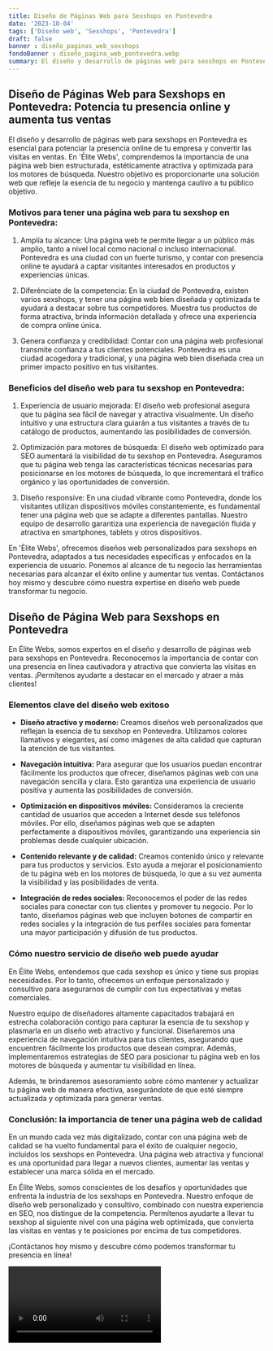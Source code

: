```yaml
---
title: Diseño de Páginas Web para Sexshops en Pontevedra
date: '2023-10-04'
tags: ['Diseño web', 'Sexshops', 'Pontevedra']
draft: false
banner : diseño_paginas_web_sexshops
fondoBanner : diseño_pagina_web_pontevedra.webp
summary: El diseño y desarrollo de páginas web para sexshops en Pontevedra es esencial para potenciar la presencia online de tu empresa y convertir las visitas en ventas. En 'Élite Webs', comprendemos la importancia de una página web bien estructurada, estéticamente atractiva y optimizada para los motores de búsqueda. Nuestro objetivo es proporcionarte una solución web que refleje la esencia de tu negocio y mantenga cautivo a tu público objetivo.
---
```


## Diseño de Páginas Web para Sexshops en Pontevedra: Potencia tu presencia online y aumenta tus ventas

El diseño y desarrollo de páginas web para sexshops en Pontevedra es esencial para potenciar la presencia online de tu empresa y convertir las visitas en ventas. En 'Élite Webs', comprendemos la importancia de una página web bien estructurada, estéticamente atractiva y optimizada para los motores de búsqueda. Nuestro objetivo es proporcionarte una solución web que refleje la esencia de tu negocio y mantenga cautivo a tu público objetivo.

### Motivos para tener una página web para tu sexshop en Pontevedra:

1. Amplía tu alcance: Una página web te permite llegar a un público más amplio, tanto a nivel local como nacional o incluso internacional. Pontevedra es una ciudad con un fuerte turismo, y contar con presencia online te ayudará a captar visitantes interesados en productos y experiencias únicas.

2. Diferénciate de la competencia: En la ciudad de Pontevedra, existen varios sexshops, y tener una página web bien diseñada y optimizada te ayudará a destacar sobre tus competidores. Muestra tus productos de forma atractiva, brinda información detallada y ofrece una experiencia de compra online única.

3. Genera confianza y credibilidad: Contar con una página web profesional transmite confianza a tus clientes potenciales. Pontevedra es una ciudad acogedora y tradicional, y una página web bien diseñada crea un primer impacto positivo en tus visitantes.

### Beneficios del diseño web para tu sexshop en Pontevedra:

1. Experiencia de usuario mejorada: El diseño web profesional asegura que tu página sea fácil de navegar y atractiva visualmente. Un diseño intuitivo y una estructura clara guiarán a tus visitantes a través de tu catálogo de productos, aumentando las posibilidades de conversión.

2. Optimización para motores de búsqueda: El diseño web optimizado para SEO aumentará la visibilidad de tu sexshop en Pontevedra. Aseguramos que tu página web tenga las características técnicas necesarias para posicionarse en los motores de búsqueda, lo que incrementará el tráfico orgánico y las oportunidades de conversión.

3. Diseño responsive: En una ciudad vibrante como Pontevedra, donde los visitantes utilizan dispositivos móviles constantemente, es fundamental tener una página web que se adapte a diferentes pantallas. Nuestro equipo de desarrollo garantiza una experiencia de navegación fluida y atractiva en smartphones, tablets y otros dispositivos.

En 'Élite Webs', ofrecemos diseños web personalizados para sexshops en Pontevedra, adaptados a tus necesidades específicas y enfocados en la experiencia de usuario. Ponemos al alcance de tu negocio las herramientas necesarias para alcanzar el éxito online y aumentar tus ventas. Contáctanos hoy mismo y descubre cómo nuestra expertise en diseño web puede transformar tu negocio.

<GifSeo />

<Cta />

## Diseño de Página Web para Sexshops en Pontevedra

En Élite Webs, somos expertos en el diseño y desarrollo de páginas web para sexshops en Pontevedra. Reconocemos la importancia de contar con una presencia en línea cautivadora y atractiva que convierta las visitas en ventas. ¡Permítenos ayudarte a destacar en el mercado y atraer a más clientes!

### Elementos clave del diseño web exitoso

- **Diseño atractivo y moderno:** Creamos diseños web personalizados que reflejan la esencia de tu sexshop en Pontevedra. Utilizamos colores llamativos y elegantes, así como imágenes de alta calidad que capturan la atención de tus visitantes.

- **Navegación intuitiva:** Para asegurar que los usuarios puedan encontrar fácilmente los productos que ofrecer, diseñamos páginas web con una navegación sencilla y clara. Esto garantiza una experiencia de usuario positiva y aumenta las posibilidades de conversión.

- **Optimización en dispositivos móviles:** Consideramos la creciente cantidad de usuarios que acceden a Internet desde sus teléfonos móviles. Por ello, diseñamos páginas web que se adapten perfectamente a dispositivos móviles, garantizando una experiencia sin problemas desde cualquier ubicación.

- **Contenido relevante y de calidad:** Creamos contenido único y relevante para tus productos y servicios. Esto ayuda a mejorar el posicionamiento de tu página web en los motores de búsqueda, lo que a su vez aumenta la visibilidad y las posibilidades de venta.

- **Integración de redes sociales:** Reconocemos el poder de las redes sociales para conectar con tus clientes y promover tu negocio. Por lo tanto, diseñamos páginas web que incluyen botones de compartir en redes sociales y la integración de tus perfiles sociales para fomentar una mayor participación y difusión de tus productos.

### Cómo nuestro servicio de diseño web puede ayudar

En Élite Webs, entendemos que cada sexshop es único y tiene sus propias necesidades. Por lo tanto, ofrecemos un enfoque personalizado y consultivo para asegurarnos de cumplir con tus expectativas y metas comerciales.

Nuestro equipo de diseñadores altamente capacitados trabajará en estrecha colaboración contigo para capturar la esencia de tu sexshop y plasmarla en un diseño web atractivo y funcional. Diseñaremos una experiencia de navegación intuitiva para tus clientes, asegurando que encuentren fácilmente los productos que desean comprar. Además, implementaremos estrategias de SEO para posicionar tu página web en los motores de búsqueda y aumentar tu visibilidad en línea.

Además, te brindaremos asesoramiento sobre cómo mantener y actualizar tu página web de manera efectiva, asegurándote de que esté siempre actualizada y optimizada para generar ventas.

### Conclusión: la importancia de tener una página web de calidad

En un mundo cada vez más digitalizado, contar con una página web de calidad se ha vuelto fundamental para el éxito de cualquier negocio, incluidos los sexshops en Pontevedra. Una página web atractiva y funcional es una oportunidad para llegar a nuevos clientes, aumentar las ventas y establecer una marca sólida en el mercado.

En Élite Webs, somos conscientes de los desafíos y oportunidades que enfrenta la industria de los sexshops en Pontevedra. Nuestro enfoque de diseño web personalizado y consultivo, combinado con nuestra experiencia en SEO, nos distingue de la competencia. Permítenos ayudarte a llevar tu sexshop al siguiente nivel con una página web optimizada, que convierta las visitas en ventas y te posiciones por encima de tus competidores.

¡Contáctanos hoy mismo y descubre cómo podemos transformar tu presencia en línea!

<Video />

<CtaBot job='Sexshops' city='Pontevedra'/>

<Gmaps query='Pontevedra+españa+maps' />